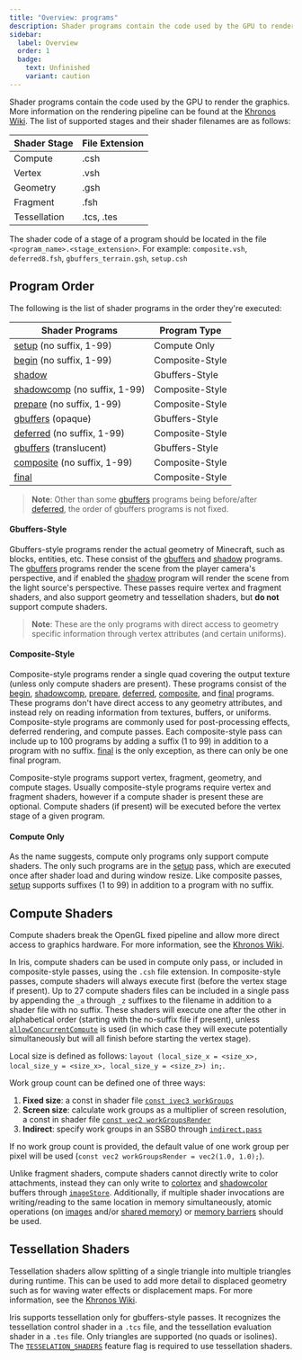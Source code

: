 ```yaml
---
title: "Overview: programs"
description: Shader programs contain the code used by the GPU to render the graphics.
sidebar:
  label: Overview
  order: 1
  badge:
    text: Unfinished
    variant: caution
---
```


Shader programs contain the code used by the GPU to render the graphics. More information on the rendering pipeline can be found at the [Khronos Wiki](https://www.khronos.org/opengl/wiki/Rendering_Pipeline_Overview). The list of supported stages and their shader filenames are as follows:

| Shader Stage | File Extension |
| ------------ | -------------- |
| Compute      | .csh           |
| Vertex       | .vsh           |
| Geometry     | .gsh           |
| Fragment     | .fsh           |
| Tessellation | .tcs, .tes     |

The shader code of a stage of a program should be located in the file `<program_name>.<stage_extension>`. For example: `composite.vsh`, `deferred8.fsh`, `gbuffers_terrain.gsh`, `setup.csh`


## Program Order
The following is the list of shader programs in the order they're executed:

| Shader Programs                                                   | Program Type    |
| ----------------------------------------------------------------- | --------------- |
| [setup](/reference/programs/setup) (no suffix, 1-99)              | Compute Only    |
| [begin](/reference/programs/begin) (no suffix, 1-99)              | Composite-Style |
| [shadow](/reference/programs/shadow)                              | Gbuffers-Style  |
| [shadowcomp](/reference/programs/shadow_comp) (no suffix, 1-99)   | Composite-Style |
| [prepare](/reference/programs/prepare) (no suffix, 1-99)          | Composite-Style |
| [gbuffers](/reference/programs/gbuffers) (opaque)                 | Gbuffers-Style  |
| [deferred](/reference/programs/deferred) (no suffix, 1-99)        | Composite-Style |
| [gbuffers](/reference/programs/gbuffers) (translucent)            | Gbuffers-Style  |
| [composite](/reference/programs/composite) (no suffix, 1-99)      | Composite-Style |
| [final](/reference/programs/final)                                | Composite-Style |

> **Note**: Other than some [gbuffers](/reference/programs/gbuffers) programs being before/after [deferred](/reference/programs/deferred), the order of gbuffers programs is not fixed.

#### Gbuffers-Style
Gbuffers-style programs render the actual geometry of Minecraft, such as blocks, entities, etc. These consist of the [gbuffers](/reference/programs/gbuffers) and [shadow](/reference/program/shadow) programs. The [gbuffers](/reference/programs/gbuffers) programs render the scene from the player camera's perspective, and if enabled the [shadow](/reference/program/shadow) program will render the scene from the light source's perspective. These passes require vertex and fragment shaders, and also support geometry and tessellation shaders, but **do not** support compute shaders.
> **Note**: These are the only programs with direct access to geometry specific information through vertex attributes (and certain uniforms).

#### Composite-Style
Composite-style programs render a single quad covering the output texture (unless only compute shaders are present). These programs consist of the [begin](/reference/programs/begin), [shadowcomp](/reference/programs/shadowcomp), [prepare](/reference/programs/prepare), [deferred](/reference/programs/deferred), [composite](/reference/programs/composite), and [final](/reference/programs/final) programs. These programs don't have direct access to any geometry attributes, and instead rely on reading information from textures, buffers, or uniforms. Composite-style programs are commonly used for post-processing effects, deferred rendering, and compute passes. Each composite-style pass can include up to 100 programs by adding a suffix (1 to 99) in addition to a program with no suffix. [final](/reference/programs/final) is the only exception, as there can only be one final program.

Composite-style programs support vertex, fragment, geometry, and compute stages. Usually composite-style programs require vertex and fragment shaders, however if a compute shader is present these are optional. Compute shaders (if present) will be executed before the vertex stage of a given program.

#### Compute Only
As the name suggests, compute only programs only support compute shaders. The only such programs are in the [setup](/reference/programs/setup) pass, which are executed once after shader load and during window resize. Like composite passes, [setup](/reference/programs/setup) supports suffixes (1 to 99) in addition to a program with no suffix.


## Compute Shaders
Compute shaders break the OpenGL fixed pipeline and allow more direct access to graphics hardware. For more information, see the [Khronos Wiki](https://www.khronos.org/opengl/wiki/Compute_Shader).

In Iris, compute shaders can be used in compute only pass, or included in composite-style passes, using the `.csh` file extension. In composite-style passes, compute shaders will always execute first (before the vertex stage if present). Up to 27 compute shaders files can be included in a single pass by appending the `_a` through `_z` suffixes to the filename in addition to a shader file with no suffix. These shaders will execute one after the other in alphabetical order (starting with the no-suffix file if present), unless [`allowConcurrentCompute`](/reference/shadersproperties/allowconcurrentcompute) is used (in which case they will execute potentially simultaneously but will all finish before starting the vertex stage).

Local size is defined as follows: `layout (local_size_x = <size_x>, local_size_y = <size_x>, local_size_y = <size_z>) in;`.

Work group count can be defined one of three ways:
1. **Fixed size**: a const in shader file [`const ivec3 workGroups`](/reference/constants/workgroups)
2. **Screen size**: calculate work groups as a multiplier of screen resolution, a const in shader file [`const vec2 workGroupsRender`](/reference/constants/workgroupsrender)
3. **Indirect**: specify work groups in an SSBO through [`indirect.pass`](/reference/shadersproperties/indirect_pass)

If no work group count is provided, the default value of one work group per pixel will be used (`const vec2 workGroupsRender = vec2(1.0, 1.0);`).

Unlike fragment shaders, compute shaders cannot directly write to color attachments, instead they can only write to [colortex](/reference/buffers/colortex) and [shadowcolor](/reference/programs/shadowcolor) buffers through [`imageStore`](https://www.khronos.org/opengl/wiki/Image_Load_Store). Additionally, if multiple shader invocations are writing/reading to the same location in memory simultaneously, atomic operations (on [images](https://www.khronos.org/opengl/wiki/Image_Load_Store#Atomic_operations) and/or [shared memory](https://www.khronos.org/opengl/wiki/Compute_Shader#Atomic_operations)) or [memory barriers](https://www.khronos.org/opengl/wiki/Compute_Shader#Shared_memory_coherency) should be used.


## Tessellation Shaders

Tessellation shaders allow splitting of a single triangle into multiple triangles during runtime. This can be used to add more detail to displaced geometry such as for waving water effects or displacement maps. For more information, see the [Khronos Wiki](https://www.khronos.org/opengl/wiki/tessellation).

Iris supports tessellation only for gbuffers-style passes. It recognizes the tessellation control shader in a `.tcs` file, and the tessellation evaluation shader in a `.tes` file. Only triangles are supported (no quads or isolines). The [`TESSELATION_SHADERS`](/reference/shadersproperties/flags) feature flag is required to use tessellation shaders.